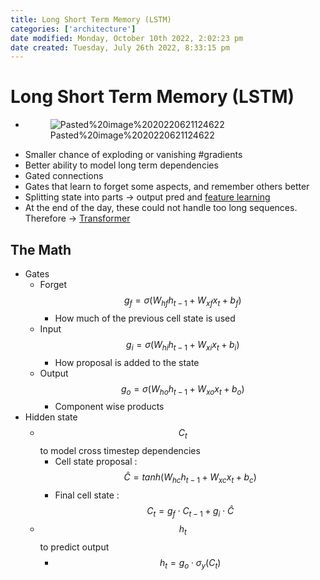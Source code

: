```yaml
---
title: Long Short Term Memory (LSTM)
categories: ['architecture']
date modified: Monday, October 10th 2022, 2:02:23 pm
date created: Tuesday, July 26th 2022, 8:33:15 pm
---
```


# Long Short Term Memory (LSTM)
- ![Pasted%20image%2020220621124622](images/Pasted%20image%2020220621124622.png)
- Smaller chance of exploding or vanishing #gradients
- Better ability to model long term dependencies
- Gated connections
- Gates that learn to forget some aspects, and remember others better
- Splitting state into parts -> output pred and [feature learning](Feature%20Learning.qmd)
- At the end of the day, these could not handle too long sequences. Therefore -> [Transformer](Transformer.qmd)

## The Math
- Gates
	- Forget $$g_f = \sigma(W_{hf}h_{t-1} + W_{xf}x_t + b_f)$$
		- How much of the previous cell state is used
	- Input $$g_i = \sigma(W_{hi}h_{t-1} + W_{xi}x_t + b_i)$$
		- How proposal is added to the state
	- Output $$g_o = \sigma(W_{ho}h_{t-1} + W_{xo}x_t + b_o)$$
		- Component wise products
- Hidden state
	- $$C_t$$ to model cross timestep dependencies
		- Cell state proposal : $$\hat C = tanh(W_{hc}h_{t-1} + W_{xc}x_t + b_c)$$
		- Final cell state : $$C_t = g_f \cdot C_{t-1} + g_i\cdot \hat C$$
	- $$h_t$$ to predict output
		- $$h_t = g_o \cdot \sigma_y(C_t)$$



